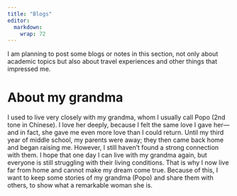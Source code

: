 ```yaml
---
title: "Blogs"
editor: 
  markdown: 
    wrap: 72
---
```


I am planning to post some blogs or notes in this section, not only about academic topics but also about travel experiences and other things that impressed me.

# About my grandma
I used to live very closely with my grandma, whom I usually call Popo (2nd tone in Chinese). I love her deeply, because I felt the same love I gave her—and in fact, she gave me even more love than I could return. Until my third year of middle school, my parents were away; they then came back home and began raising me. However, I still haven’t found a strong connection with them. I hope that one day I can live with my grandma again, but everyone is still struggling with their living conditions. That is why I now live far from home and cannot make my dream come true. Because of this, I want to keep some stories of my grandma (Popo) and share them with others, to show what a remarkable woman she is.

